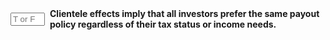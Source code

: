 ::: {.question-block}

<form onsubmit="event.preventDefault(); checkAnswerBox('module10_tf_q58','F')" style="display: flex; align-items: center; gap: 8px;">
  <input type="text" id="module10_tf_q58" name="module10_tf_q58" maxlength="1" placeholder="T or F" style="width: 55px;" data-correct-answer="F" /> 
  <label for="module10_tf_q58"><strong>Clientele effects imply that all investors prefer the same payout policy regardless of their tax status or income needs.</strong></label>
</form>

<div id="feedback-module10_tf_q58" class="feedback" data-status="" style="display:none;">
FALSE. False. Clienteles arise precisely because preferences differ by tax rates, horizons, and constraints.
</div>

:::
